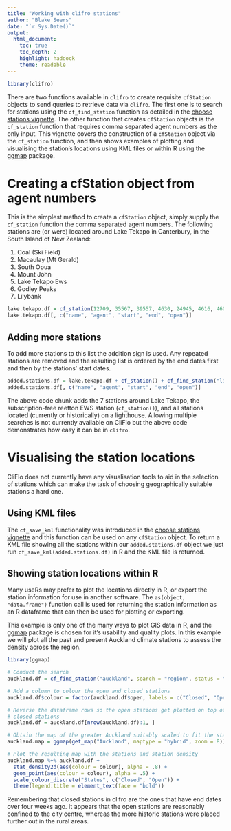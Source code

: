 ```yaml
---
title: "Working with clifro stations"
author: "Blake Seers"
date: "`r Sys.Date()`"
output: 
  html_document:
    toc: true
    toc_depth: 2
    highlight: haddock
    theme: readable
---
```


<!--
%\VignetteEngine{knitr::knitr}
%\VignetteIndexEntry{Working with clifro stations}
-->

```r
library(clifro)
```

There are two functions available in `clifro` to create requisite `cfStation`
objects to send queries to retrieve data via `clifro`. The first one is to 
search for stations using the `cf_find_station` function as detailed in the 
[choose stations vignette][chooseStations]. The other function that creates
`cfStation` objects is the `cf_station` function that requires comma separated 
agent numbers as the only input. This vignette covers the construction of a 
`cfStation`  object via the `cf_station` function, and then shows examples of 
plotting and visualising the station's locations using KML files or within R
using the [ggmap](http://cran.r-project.org/web/packages/ggmap/index.html)
package.

# Creating a cfStation object from agent numbers

This is the simplest method to create a `cfStation` object, simply supply the 
`cf_station` function the comma separated agent numbers. The following stations 
are (or were) located around Lake Tekapo in Canterbury, in the South Island of 
New Zealand:

1. Coal (Ski Field)
2. Macaulay (Mt Gerald)
3. South Opua
4. Mount John
5. Lake Tekapo Ews
6. Godley Peaks
7. Lilybank

```r
lake.tekapo.df = cf_station(12709, 35567, 39557, 4630, 24945, 4616, 4602)
lake.tekapo.df[, c("name", "agent", "start", "end", "open")]
```

## Adding more stations
To add more stations to this list the addition sign is used. Any repeated 
stations are removed and the resulting list is ordered by the end dates first 
and then by the stations' start dates.

```r
added.stations.df = lake.tekapo.df + cf_station() + cf_find_station("lighthouse", status = "all")
added.stations.df[, c("name", "agent", "start", "end", "open")]
```

The above code chunk adds the 7 stations around Lake Tekapo, the 
subscription-free reefton EWS station (`cf_station()`), and all stations located 
(currently or historically) on a lighthouse. Allowing multiple searches is not
currently available on CliFlo but the above code demonstrates how easy it can be
in `clifro`.

# Visualising the station locations
CliFlo does not currently have any visualisation tools to aid in the selection 
of stations which can make the task of choosing geographically suitable stations
a hard one.

## Using KML files
The `cf_save_kml` functionality was introduced in the 
[choose stations vignette][chooseStations] and this function can be used on any 
`cfStation` object. To return a KML file showing all the stations within our
`added.stations.df` object we just run `cf_save_kml(added.stations.df)` in R
and the KML file is returned.

## Showing station locations within R
Many useRs may prefer to plot the locations directly in R, or 
export the station information for use in another software. The 
`as(object, "data.frame")` function call is used for returning the station 
information as an R dataframe that can then be used for plotting or exporting.

This example is only one of the many ways to plot GIS data in R, and the 
[ggmap](http://cran.r-project.org/web/packages/ggmap/index.html)
package is chosen for it's usability and quality plots. In this example we will 
plot all the past and present Auckland climate stations to assess the density 
across the region.

```r
library(ggmap)

# Conduct the search
auckland.df = cf_find_station("auckland", search = "region", status = "all")

# Add a column to colour the open and closed stations
auckland.df$colour = factor(auckland.df$open, labels = c("Closed", "Open"))

# Reverse the dataframe rows so the open stations get plotted on top of the
# closed stations
auckland.df = auckland.df[nrow(auckland.df):1, ]

# Obtain the map of the greater Auckland suitably scaled to fit the stations
auckland.map = ggmap(get_map("Auckland", maptype = "hybrid", zoom = 8))

# Plot the resulting map with the stations and station density
auckland.map %+% auckland.df + 
  stat_density2d(aes(colour = colour), alpha = .8) +
  geom_point(aes(colour = colour), alpha = .5) +
  scale_colour_discrete("Status", c("Closed", "Open")) +
  theme(legend.title = element_text(face = "bold"))
```

Remembering that closed stations in clifro are the ones that have end dates 
over four weeks ago. It appears that the open stations are reasonably confined 
to the city centre, whereas the more historic stations were placed further out
in the rural areas.

[chooseStations]: choose-station.html